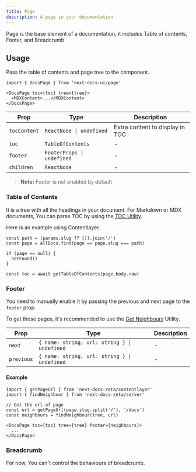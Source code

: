 ```yaml
---
title: Page
description: A page in your documentation
---
```


Page is the base element of a documentation, it includes Table of contents,
Footer, and Breadcrumb.

## Usage

Pass the table of contents and page tree to the component.

```mdx
import { DocsPage } from 'next-docs-ui/page'

<DocsPage toc={toc} tree={tree}>
  <MDXContent>...</MDXContent>
</DocsPage>
```

| Prop         | Type                       | Description                     |
| ------------ | -------------------------- | ------------------------------- |
| `tocContent` | `ReactNode \| undefined`   | Extra content to display in TOC |
| `toc`        | `TableOfContents`          | -                               |
| `footer`     | `FooterProps \| undefined` | -                               |
| `children`   | `ReactNode`                | -                               |

> **Note:** Footer is not enabled by default

### Table of Contents

It is a tree with all the headings in your document. For Markdown or MDX
documents, You can parse TOC by using the
[TOC Utility](/docs/headless/utils/get-toc).

Here is an example using Contentlayer.

```tsx
const path = (params.slug ?? []).join('/')
const page = allDocs.find(page => page.slug === path)

if (page == null) {
  notFound()
}

const toc = await getTableOfContents(page.body.raw)
```

### Footer

You need to manually enable it by passing the previous and next page to the
`footer` prop.

To get those pages, it's recommended to use the
[Get Neighbours](/docs/headless/utils/find-neighbour) Utility.

| Prop       | Type                                         | Description |
| ---------- | -------------------------------------------- | ----------- |
| `next`     | `{ name: string, url: string } \| undefined` | -           |
| `previous` | `{ name: string, url: string } \| undefined` | -           |

#### Example

```tsx
import { getPageUrl } from 'next-docs-zeta/contentlayer'
import { findNeighbour } from 'next-docs-zeta/server'

// Get the url of page
const url = getPageUrl(page.slug.split('/'), '/docs')
const neighbours = findNeighbour(tree, url)

<DocsPage toc={toc} tree={tree} footer={neighbours}>
  ...
</DocsPage>
```

### Breadcrumb

For now, You can't control the behaviours of breadcrumb.
